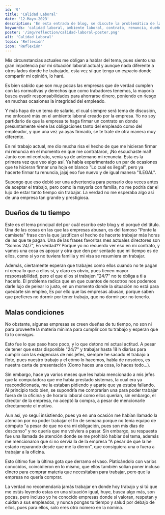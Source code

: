 ```yaml
---
id: '9'
title: 'Calidad Laboral'
date: '12-Mayo-2023'
description: 'En esta entrada de blog, se discute la problemática de las empresas que abusan de sus empleados al no respetar sus derechos laborales y obligarlos a trabajar en malas condiciones y largas horas sin una compensación adecuada. También se aborda el tema de la falta de provisión de herramientas necesarias para el trabajo. A través de esta experiencia personal, se busca concientizar sobre la importancia de buscar empleadores que valoren y respeten a sus trabajadores.'
keywords: 'calidad laboral, ambiente laboral, contrato, renuncia, dueños de tu tiempo, abuso laboral, horas extras no pagadas, malas condiciones, equipos de trabajo, derechos laborales'
poster: '/img/reflection/calidad-laboral-poster.png'
alt: 'Calidad Laboral'
topic: 'Reflexión'
icon: 'Reflexión'
---
```



Mis circunstancias actuales me obligan a hablar del tema, pues siento una gran impotencia por mi situación laboral actual y aunque nada diferente a otros lados donde he trabajado, esta vez sí que tengo un espacio donde compartir mi opinión, lo haré.

Es bien sabido que son muy pocas las empresas que de verdad cumplen con las normativas y derechos que como trabadores tenemos, la mayoría busca evadir responsabilidades para ahorrarse dinero, poniendo en riesgo en muchas ocasiones la integridad del empleado.

Y más haya de un tema de salario, el cual siempre será tema de discusión, me enfocaré más en el ambiente laboral creado por la empresa. Yo no soy partidario de que la empresa te haga firmar un contrato en donde presuntamente viene las obligaciones tanto del empleado como del empleador, y que una vez ya ayas firmado, se te trate de otra manera muy diferente.

En mi trabajo actual, me dio mucha risa el hecho de que me hicieran firmar mi renuncia en el momento en que me contrataron, ¡No escuchaste mal! Junto con mi contrato, venía ya de antemano mi renuncia. Esta es la primera vez que veo algo así. Ya había experimentado un par de ocasiones que te hicieran firmar una hoja en blanco "Lo cual es ilegal", pero ya hacerte firmar tu renuncia, jajaj eso fue nuevo y de igual manera "ILEGAL".

Supongo que eso debió ser una advertencia para pensarlo dos veces antes de aceptar el trabajo, pero como la mayoría con familia, no me podría dar el lujo de estar tanto tiempo sin trabajar. La verdad no me esperaba algo así de una empresa tan grande y prestigiosa.

## Dueños de tu tiempo

Este es el tema principal del por cuál escribo este blog y el porqué del título.
Una de las cosas en las que las empresas abusan, es del famoso "Ponte la camiseta" frase con la que justifican el hecho de hacerte trabajar más horas de las que te pagan. Una de las frases favoritas mes actuales directores son "Somos 24/7", En verdad?? Porque yo no recuerdo ver eso en mi contrato, y vamos una cosa es apoyar y otra que den por sentado que mi tiempo es de ellos, como si yo no tuviera familia y mi visa se resumiera en trabajar.

Además, ciertamente esperan que trabajes como ellos cuando no te pagan ni cerca lo que a ellos sí, y claro es obvio, pues tienen mayor responsabilidad, pero el que ellos si trabajen "24/7" no te obliga a ti a hacerlo. El problema radica que en que cuantos de nosotros nos podemos darle lujo de pelear lo justo, en un momento donde la situación no está para quedarte sin empleo, Es por ello que las empresas abusan, porque saben que prefieres no dormir por tener trabajo, que no dormir por no tenerlo.

## Malas condiciones

No obstante, algunas empresas se creen dueñas de tu tiempo, no son ni para proveerte la materia mínima para cumplir con tu trabajo y esperan que tú lo consigas.

Esto fue lo que paso hace poco, y lo que detono mi actual actitud. A pesar de tener que estar disponible "24/7" y trabajar hasta 18 h diarias para cumplir con las exigencias de mis jefes, siempre he sacado el trabajo a flote, pues nuestro trabajo y el cómo lo hacemos, habla de nosotros, es nuestra carta de presentación (Como haces una cosa, lo haces todo...).

Sin embargo, hace ya varios meses que les había mencionado a mis jefes que la computadora que me había prestado sistemas, la cual era ya reacondicionada, me la estaban pidiendo y aparte que ya estaba fallando. Al principio todo bien, se supondría me comprarían una para poder trabajar fuera de la oficina y de horario laboral como ellos querían, sin embargo, el director de la empresa, no aceptó la compra, a pesar de mencionarle directamente el motivo.

Aun así, yo seguí insistiendo, pues ya en una ocasión me habían llamado la atención por no poder trabajar el fin de semana porque no tenía equipo de cómputo "a pesar de que no era mi obligación, pues son mis días de descanso" y no quería que me volviera a pasar. Sin embargo, su respuesta fue una llamada de atención donde se me prohibió hablar del tema, además me mencionaron que si no servía la de la empresa "A pesar de que la he estado reparando desde que me la dieron", que consiguiera una o fuera a trabajar a la oficina.

Esto último fue la última gota que derramo el vaso. Platicándolo con varios conocidos, coincidieron en lo mismo, que ellos también solían poner incluso dinero para comprar materia que necesitaban para trabajar, pero que la empresa no quería comprar. 

La verdad no recomendaría jamás trabajar en donde hoy trabajo y si tú que me estás leyendo estas en una situación igual, huye, busca algo más, son pocas, pero incluso yo he conocido empresas donde si valoran, respetan y cuidan a sus empleados, y nunca pongas tu tiempo y salud por debajo de ellos, pues para ellos, solo eres otro número en la nómina.